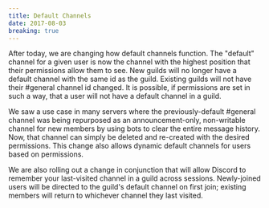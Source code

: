 ```yaml
---
title: Default Channels
date: 2017-08-03
breaking: true
---
```


After today, we are changing how default channels function. The "default" channel for a given user is now the channel with the highest position that their permissions allow them to see. New guilds will no longer have a default channel with the same id as the guild. Existing guilds will not have their #general channel id changed. It is possible, if permissions are set in such a way, that a user will not have a default channel in a guild.

We saw a use case in many servers where the previously-default #general channel was being repurposed as an announcement-only, non-writable channel for new members by using bots to clear the entire message history. Now, that channel can simply be deleted and re-created with the desired permissions. This change also allows dynamic default channels for users based on permissions.

We are also rolling out a change in conjunction that will allow Discord to remember your last-visited channel in a guild across sessions. Newly-joined users will be directed to the guild's default channel on first join; existing members will return to whichever channel they last visited.
